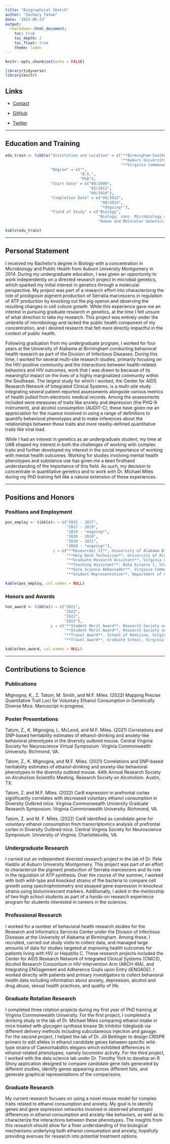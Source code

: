 ```yaml
---
title: "Biographical Sketch"
author: "Zachary Tatom"
date: '2022-06-23'
output:
  rmarkdown::html_document:
    toc: true
    toc_depth: 2
    toc_float: true
    theme: lumen
---
```


```r
knitr::opts_chunk$set(echo = FALSE)

library(tidyverse)
library(knitr)

```

## Links

- [Contact](mailto:tatomz@vcu.edu)

- [GitHub](https://github.com/zacharytatom)

- [Twitter](https://twitter.com/zachary_tatom)

---

## Education and Training

```r

edu_train <- tibble("Institution and Location" = c("**Birmingham-Southern University**, Birmingham, AL",
                                                   "**Auburn University Montgomery**, Montgomery, AL",
                                                   "**Virginia Commonwealth University**, Richmond, VA"),
                    "Degree" = c("",
                                 "B.S.",
                                 "PhD"),
                    "Start Date" = c("08/2009",
                                     "05/2012",
                                     "08/2019"),
                    "Completion Date" = c("05/2012",
                                          "08/2014",
                                          "*Ongoing*"),
                    "Field of Study" = c("Biology",
                                         "Biology, conc. Microbiology and Public Health",
                                         "Human and Molecular Genetics, conc. Quantitative Genetics"))

kable(edu_train)

```

---

## Personal Statement

I received my Bachelor’s degree in Biology with a concentration in Microbiology and Public Health from Auburn University Montgomery in 2014.  During my undergraduate education, I was given an opportunity to work independently on a directed research project in microbial genetics, which sparked my initial interest in genetics through a molecular perspective.  My project was part of a research effort into characterizing the role of prodigiosin pigment production of Serratia marcescens in regulation of ATP production by knocking out the pig operon and observing the resulting changes in cell culture growth.  While this experience gave me an interest in pursuing graduate research in genetics, at the time I felt unsure of what direction to take my research.  This project was entirely under the umbrella of microbiology and lacked the public health component of my concentration, and I desired research that felt more directly impactful in the context of public health.

Following graduation from my undergraduate program, I worked for four years at the University of Alabama at Birmingham conducting behavioral health research as part of the Division of Infectious Diseases.  During this time, I worked for several multi-site research studies, primarily focusing on the HIV-positive community and the interactions between health-related behaviors and HIV outcomes, work that I was drawn to because of its meaningful impact on the lives of a highly marginalized community within the Southeast.  The largest study for which I worked, the Center for AIDS Research Network of Integrated Clinical Systems, is a multi-site study integrating several patient-reported assessments alongside various metrics of health pulled from electronic medical records.  Among the assessments included were measures of traits like anxiety and depression (the PHQ-9 instrument), and alcohol consumption (AUDIT-C); these have given me an appreciation for the nuance involved in using a range of definitions to quantify behavioral phenotypes and to make inferences about the relationships between these traits and more readily-defined quantitative traits like viral load.

While I had an interest in genetics as an undergraduate student, my time at UAB shaped my interest in both the challenges of working with complex traits and further developed my interest in the social importance of working with mental health outcomes.  Working for studies involving mental health phenotypes and substance use has given me a keen firsthand understanding of the importance of this field.  As such, my decision to concentrate in quantitative genetics and to work with Dr. Michael Miles during my PhD training felt like a natural extension of these experiences.

---

## Positions and Honors

### Positions and Employment

```r

pos_employ <- tibble(x = c("2015 - 2017",
                           "2017 - 2019",
                           "2019 - *ongoing*",
                           "2020 - 2020",
                           "2020 - 2021",
                           "2020 - *ongoing*"),
                     y = c("**Researcher II**, University of Alabama Birmingham",
                           "**Help Desk Technician**, University of Alabama Birmingham",
                           "**Graduate Research Assistant**, Virginia Commonwealth University",
                           "**Teaching Assistant**, Data Science I, Virginia Commonwealth University",
                           "**Data Science Ambassador**, Virginia Commonwealth University",
                           "**Student Representative**, Department of Human and Molecular Genetics, Virginia Commonwealth University"))

kable(pos_employ, col.names = NULL)

```

### Honors and Awards

```r

hon_award <- tibble(x = c("2021",
                          "2022",
                          "2022",
                          "2022"),
                    y = c("**Student Merit Award**, Research Society on Alcohol",
                          "**Student Merit Award**, Research Society on Alcohol",
                          "**Travel Award**, School of Medicine, Virginia Commonwealth University",
                          "**Travel Award**, Graduate School, Virginia Commonwealth University"))

kable(hon_award, col.names = NULL)

```

---

## Contributions to Science

### Publications
Mignogna, K., Z. Tatom, M. Smith, and M.F. Miles. (2022) Mapping Precise Quantitative Trait Loci for Voluntary Ethanol Consumption in Genetically Diverse Mice.  Manuscript in progress.

### Poster Presentations

Tatom, Z., K. Mignogna, L. McLeod, and M.F. Miles. (2021) Correlations and SNP-based heritability estimates of ethanol-drinking and anxiety-like behavioral phenotypes in the diversity outbred mouse.  Central Virginia Society for Neuroscience Virtual Symposium. Virginia Commonwealth University. Richmond, VA.

Tatom, Z., K. Mignogna, and M.F. Miles. (2021) Correlations and SNP-based heritability estimates of ethanol-drinking and anxiety-like behavioral phenotypes in the diversity outbred mouse.  44th Annual Research Society on Alcoholism Scientific Meeting. Research Society on Alcoholism. Austin, TX.

Tatom, Z. and M.F. Miles. (2022) Car8 expression in prefrontal cortex significantly correlates with decreased voluntary ethanol consumption in Diversity Outbred mice. Virginia Commonwealth University Graduate Research Symposium. Virginia Commonwealth University. Richmond, VA.

Tatom, Z. and M. F. Miles. (2022) Car8 identified as candidate gene for voluntary ethanol consumption from transcriptomics analysis of prefrontal cortex in Diversity Outbred mice. Central Virginia Society for Neuroscience Symposium. University of Virginia. Charlottesville, VA.

### Undergraduate Research

I carried out an independent directed research project in the lab of Dr. Pete Haddix at Auburn University Montgomery.  This project was part of an effort to characterize the pigment production of Serratia marcescens and its role in the regulation of ATP synthesis.  Over the course of the summer, I worked with both wild-type and knockout strains of the bacteria to compare cell growth using spectrophotometry and assayed gene expression in knockout strains using bioluminescent markers.  Additionally, I aided in the mentorship of two high school students as part of a hands-on research experience program for students interested in careers in the sciences.

### Professional Research

I worked for a number of behavioral health research studies for the Research and Informatics Services Center under the Division of Infectious Diseases at the University of Alabama at Birmingham.  Among these, I recruited, carried out study visits to collect data, and managed large amounts of data for studies targeted at improving health outcomes for patients living with HIV or Hepatitis C.  These research projects included the Center for AIDS Research Network of Integrated Clinical Systems (CNICS), Alcohol Research Consortium in HIV-Intervention Arm (ARCH-IRA), and Integrating ENGagement and Adherence Goals upon Entry (iENGAGE).  I worked directly with patients and primary investigators to collect behavioral health data including information about anxiety, depression, alcohol and drug abuse, sexual health practices, and quality of life.

### Graduate Rotation Research

I completed three rotation projects during my first year of PhD training at Virginia Commonwealth University.  For the first project, I completed a drinking study in the lab of Dr. Michael Miles comparing ethanol intake in mice treated with glycogen synthase kinase 3b inhibitor tideglusib via different delivery methods including subcutaneous injection and gavage.  For the second project, I helped the lab of Dr. Jill Bettinger to design CRISPR primers to edit alleles in ethanol candidate genes between specific wild-type strains of Caenorhabditis elegans which exhibited differences in ethanol-related phenotypes, namely locomotor activity.  For the third project, I worked with the data science lab under Dr. Timothy York to develop an R Shiny application designed to compare candidate gene lists generated by different studies, identify genes appearing across different lists, and generate graphical representations of the comparisons.

### Graduate Research

My current research focuses on using a novel mouse model for complex traits related to ethanol consumption and anxiety.  My goal is to identify genes and gene expression networks involved in observed phenotypic differences in ethanol consumption and anxiety-like behaviors, as well as to characterize the interactions between these phenotypes.  The insights from this research should allow for a finer understanding of the biological mechanisms underlying both ethanol consumption and anxiety, hopefully providing avenues for research into potential treatment options.
